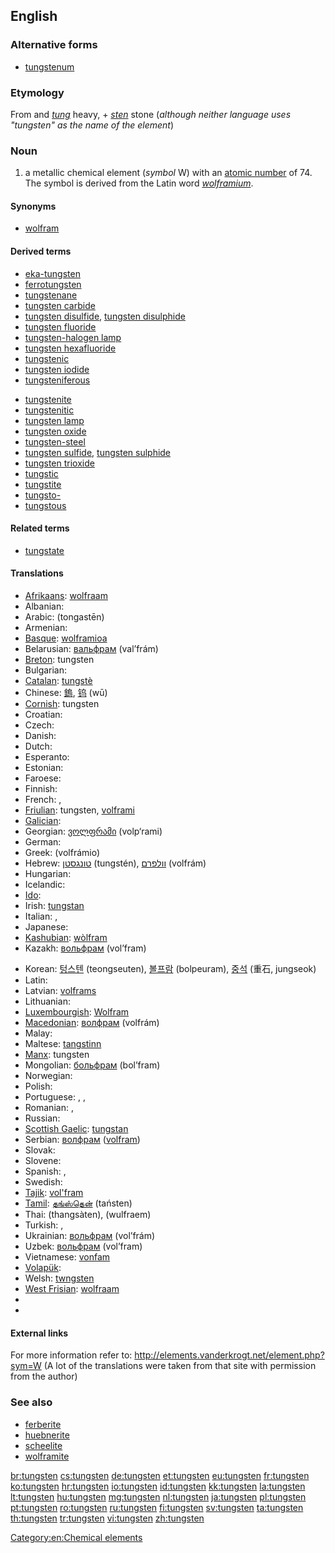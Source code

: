 ==English==
{{elements|W|tantalum|Ta|rhenium|Re}}

===Alternative forms===
* [[tungstenum]]

===Etymology===
From {{etyl|sv|en}} and {{etyl|da|en}} ''[[tung]]'' heavy, + ''[[sten]]'' stone (''although neither language uses "tungsten" as the name of the element'')

===Noun===
{{en-noun|-}}
{{wikipedia}}

# a metallic chemical element (''symbol'' W) with an [[atomic number]] of 74. The symbol is derived from the Latin word ''[[wolframium]]''.

====Synonyms====
* [[wolfram]]

====Derived terms====
{{der-top}}
* [[eka-tungsten]]
* [[ferrotungsten]]
* [[tungstenane]]
* [[tungsten carbide]]
* [[tungsten disulfide]], [[tungsten disulphide]]
* [[tungsten fluoride]]
* [[tungsten-halogen lamp]]
* [[tungsten hexafluoride]]
* [[tungstenic]]
* [[tungsten iodide]]
* [[tungsteniferous]]
{{der-mid}}
* [[tungstenite]]
* [[tungstenitic]]
* [[tungsten lamp]]
* [[tungsten oxide]]
* [[tungsten-steel]]
* [[tungsten sulfide]], [[tungsten sulphide]]
* [[tungsten trioxide]]
* [[tungstic]]
* [[tungstite]]
* [[tungsto-]]
* [[tungstous]]
{{der-bottom}}

====Related terms====
* [[tungstate]]

====Translations====
{{trans-top|chemical element}}
* [[Afrikaans]]: [[wolfraam]]
* Albanian: {{t-|sq|volfram|xs=Albanian}}
* Arabic: {{Arab|[[تنجستين]]}} (tongastēn) {{m}}
* Armenian: {{t-|hy|վոլֆրամ|tr=volfram}}
* [[Basque]]: [[wolframioa]]
* Belarusian: [[вальфрам]] (val’frám) {{m}}
* [[Breton]]: tungsten
* Bulgarian: {{t|bg|волфрам|m|tr=vólfram}}
* [[Catalan]]: [[tungstè]]
* Chinese: [[鎢]], [[钨]] (wū)
* [[Cornish]]: tungsten
* Croatian: {{t+|hr|volfram}}
* Czech: {{t+|cs|wolfram|m}}
* Danish: {{t-|da|wolfram}}
* Dutch: {{t+|nl|wolfraam|n}}
* Esperanto: {{t-|eo|volframo|xs=Esperanto}}
* Estonian: {{t-|et|volfram}}
* Faroese: {{t-|fo|wolfram|xs=Faroese}}
* Finnish: {{t+|fi|volframi}}
* French: {{t+|fr|tungstène|m}}, {{t+|fr|wolfram|m}}
* [[Friulian]]: tungsten, [[volframi]]
* [[Galician]]: {{t+|gl|volframio|m|xs=Galician}}
* Georgian: [[ვოლფრამი]] (volp‘rami)
* German: {{t+|de|Wolfram|n}}
* Greek: {{t|el|βολφράμιο}} (volfrámio) {{n}}
* Hebrew: [[טונגסטן]] (tungstén), [[וולפרם]] (volfrám)
* Hungarian: {{t+|hu|volfrám}}
* Icelandic: {{t+|is|þungsteinn}}
* [[Ido]]: {{t+|io|wolframo|xs=Ido}}
* Irish: [[tungstan]]
* Italian: {{t+|it|tungsteno|m}}, {{t-|it|wolframio|m}}
* Japanese: {{t+|ja|タングステン|tr=tangusuten}}
* [[Kashubian]]: [[wòlfram]]
* Kazakh: [[вольфрам]] (vol’fram)
{{trans-mid}}
* Korean: [[텅스텐]] (teongseuten), [[볼프람]] (bolpeuram), [[중석]] (重石, jungseok)
* Latin: {{t+|la|wolframium}}
* Latvian: [[volframs]]
* Lithuanian: {{t+|lt|volframas|xs=Lithuanian}}
* [[Luxembourgish]]: [[Wolfram]]
* [[Macedonian]]: [[волфрам]] (volfrám) {{m}}
* Malay: {{t-|ms|wolfram|xs=Malay}}
* Maltese: [[tangstinn]]
* [[Manx]]: tungsten
* Mongolian: [[больфрам]] (bol’fram)
* Norwegian: {{t-|no|wolfram}}
* Polish: {{t+|pl|wolfram}}
* Portuguese: {{t+|pt|tungstênio|m}}, {{t+|pt|tungsténio|m}}, {{t|pt|volfrâmio|m}}
* Romanian: {{t+|ro|tungsten|n}}, {{t+|ro|wolfram}}
* Russian: {{t+|ru|вольфрам|m|tr=vol’frám}}
* [[Scottish Gaelic]]: [[tungstan]]
* Serbian: [[волфрам]] ([[volfram]]) {{m}}
* Slovak: {{t-|sk|wolfram}}
* Slovene: {{t+|sl|volfram}}
* Spanish: {{t+|es|tungsteno|m}}, {{t+|es|wolframio|m}}
* Swedish: {{t+|sv|volfram}}
* [[Tajik]]: [[vol'fram]]
* [[Tamil]]: [[தங்ஸ்தென்]] (taństen)
* Thai: {{Thai|[[ทังสเตน]]}} (thangsàten), {{Thai|[[วุลแฟรม]]}} (wulfraem)
* Turkish: {{t+|tr|volfram}}, {{t+|tr|tungsten}}
* Ukrainian: [[вольфрам]] (vol’frám) {{m}}
* Uzbek: [[вольфрам]] (vol’fram)
* Vietnamese: [[vonfam]]
* [[Volapük]]: {{t|vo|volframin|xs=Volapük}}
* Welsh: [[twngsten]]
* [[West Frisian]]: [[wolfraam]]
* {{trreq|ml}}
* {{trreq|te}}
{{trans-bottom}}

====External links====
For more information refer to:
http://elements.vanderkrogt.net/element.php?sym=W
(A lot of the translations were taken from that site with permission from the author)

===See also===
* [[ferberite]]
* [[huebnerite]]
* [[scheelite]]
* [[wolframite]]

[[Category:en:Chemical elements]]

[[br:tungsten]]
[[cs:tungsten]]
[[de:tungsten]]
[[et:tungsten]]
[[eu:tungsten]]
[[fr:tungsten]]
[[ko:tungsten]]
[[hr:tungsten]]
[[io:tungsten]]
[[id:tungsten]]
[[kk:tungsten]]
[[la:tungsten]]
[[lt:tungsten]]
[[hu:tungsten]]
[[mg:tungsten]]
[[nl:tungsten]]
[[ja:tungsten]]
[[pl:tungsten]]
[[pt:tungsten]]
[[ro:tungsten]]
[[ru:tungsten]]
[[fi:tungsten]]
[[sv:tungsten]]
[[ta:tungsten]]
[[th:tungsten]]
[[tr:tungsten]]
[[vi:tungsten]]
[[zh:tungsten]]